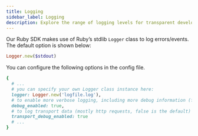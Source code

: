 ```yaml
---
title: Logging
sidebar_label: Logging
description: Explore the range of logging levels for transparent development and debugging.
---
```

 
Our Ruby SDK makes use of Ruby’s stdlib `Logger` class to log errors/events. The default option is shown below:

```ruby title="Ruby"
Logger.new($stdout)
```

You can configure the following options in the config file.

```ruby title="Ruby"
{
  # ...
  # you can specify your own Logger class instance here:
  logger: Logger.new('logfile.log'),
  # to enable more verbose logging, including more debug information (false is the default) use:
  debug_enabled: true,
  # to log transport data (mostly http requests, false is the default) use:
  transport_debug_enabled: true
  # ...
}
```